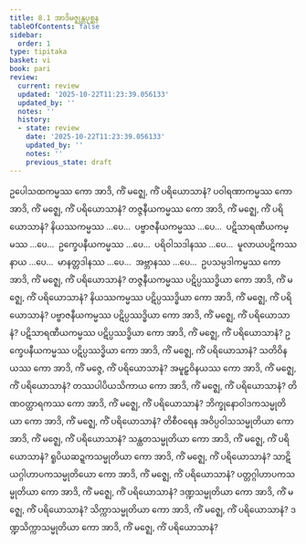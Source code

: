 ```yaml
---
title: 8.1 အာဒိမဇ္ဈန္တပုစ္ဆန
tableOfContents: false
sidebar:
  order: 1
type: tipitaka
basket: vi
book: pari
review:
  current: review
  updated: '2025-10-22T11:23:39.056133'
  updated_by: ''
  notes: ''
  history:
  - state: review
    date: '2025-10-22T11:23:39.056133'
    updated_by: ''
    notes: ''
    previous_state: draft
---
```



<ReviewStatus review={frontmatter.review} showDetails={true} />

<HypothesisAnnotation frontmatter={frontmatter} />

<DynamicBreadcrumb />

<Division number="332" book="pari" e="ch" v="5" p="251">

<Paragraph number="1593" book="pari">
ဥပေါသထကမ္မဿ ကော အာဒိ, ကိံ မဇ္ဈေ, ကိံ ပရိယောသာနံ? ပဝါရဏာကမ္မဿ ကော အာဒိ, ကိံ မဇ္ဈေ, ကိံ ပရိယောသာနံ? တဇ္ဇနီယကမ္မဿ ကော အာဒိ, ကိံ မဇ္ဈေ, ကိံ ပရိယောသာနံ? နိယဿကမ္မဿ …ပေ…  ပဗ္ဗာဇနီယကမ္မဿ …ပေ…  ပဋိသာရဏီယကမ္မဿ …ပေ…  ဥက္ခေပနီယကမ္မဿ …ပေ…  ပရိဝါသဒါနဿ …ပေ…  မူလာယပဋိကဿနာယ …ပေ…  မာနတ္တဒါနဿ …ပေ…  အဗ္ဘာနဿ …ပေ…  ဥပသမ္ပဒါကမ္မဿ ကော အာဒိ, ကိံ မဇ္ဈေ, ကိံ ပရိယောသာနံ? တဇ္ဇနီယကမ္မဿ ပဋိပ္ပဿဒ္ဓိယာ ကော အာဒိ, ကိံ မဇ္ဈေ, ကိံ ပရိယောသာနံ? နိယဿကမ္မဿ ပဋိပ္ပဿဒ္ဓိယာ ကော အာဒိ, ကိံ မဇ္ဈေ, ကိံ ပရိယောသာနံ? ပဗ္ဗာဇနီယကမ္မဿ ပဋိပ္ပဿဒ္ဓိယာ ကော အာဒိ, ကိံ မဇ္ဈေ, ကိံ ပရိယောသာနံ? ပဋိသာရဏီယကမ္မဿ ပဋိပ္ပဿဒ္ဓိယာ ကော အာဒိ, ကိံ မဇ္ဈေ, ကိံ ပရိယောသာနံ? ဥက္ခေပနီယကမ္မဿ ပဋိပ္ပဿဒ္ဓိယာ ကော အာဒိ, ကိံ မဇ္ဈေ, ကိံ ပရိယောသာနံ? သတိဝိနယဿ ကော အာဒိ, ကိံ မဇ္ဇေ, ကိံ ပရိယောသာနံ? အမူဠှဝိနယဿ ကော အာဒိ, ကိံ မဇ္ဈေ, ကိံ ပရိယောသာနံ? တဿပါပိယသိကာယ ကော အာဒိ, ကိံ မဇ္ဈေ, ကိံ ပရိယောသာနံ? တိဏဝတ္ထာရကဿ ကော အာဒိ, ကိံ မဇ္ဈေ, ကိံ ပရိယောသာနံ? ဘိက္ခုနောဝါဒကသမ္မုတိယာ ကော အာဒိ, ကိံ မဇ္ဈေ, ကိံ ပရိယောသာနံ? တိစီဝရေန အဝိပ္ပဝါသသမ္မုတိယာ ကော အာဒိ, ကိံ မဇ္ဈေ, ကိံ ပရိယောသာနံ? သန္ထတသမ္မုတိယာ ကော အာဒိ, ကိံ မဇ္ဈေ, ကိံ ပရိယောသာနံ? ရူပိယဆဍ္ဍကသမ္မုတိယာ ကော အာဒိ, ကိံ မဇ္ဈေ, ကိံ ပရိယောသာနံ? သာဋိယဂ္ဂါဟာပကသမ္မုတိယော ကော အာဒိ, ကိံ မဇ္ဈေ, ကိံ ပရိယောသာနံ? ပတ္တဂ္ဂါဟာပကသမ္မုတိယာ ကော အာဒိ, ကိံ မဇ္ဈေ, ကိံ ပရိယောသာနံ? ဒဏ္ဍသမ္မုတိယာ ကော အာဒိ, ကိံ မဇ္ဈေ, ကိံ ပရိယောသာနံ? သိက္ကာသမ္မုတိယာ ကော အာဒိ, ကိံ မဇ္ဈေ, ကိံ ပရိယောသာနံ? ဒဏ္ဍသိက္ကာသမ္မုတိယာ ကော အာဒိ, ကိံ မဇ္ဈေ, ကိံ ပရိယောသာနံ?
</Paragraph>
</Division>